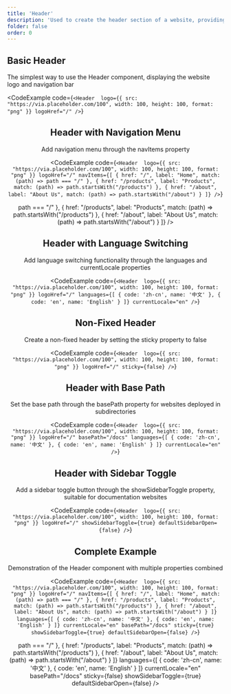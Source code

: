 ```yaml
---
title: 'Header'
description: 'Used to create the header section of a website, providing website logo, navigation links, and language switching functionality'
folder: false
order: 0
---
```



## Basic Header

The simplest way to use the Header component, displaying the website logo and navigation bar

<CodeExample
  code={`<Header 
  logo={{ src: "https://via.placeholder.com/100", width: 100, height: 100, format: "png" }}
  logoHref="/"
/>`}
>
  <Header 
    logo={{ src: "https://via.placeholder.com/100", width: 100, height: 100, format: "png" }}
    logoHref="/"
    sticky={false}
  />
</CodeExample>

## Header with Navigation Menu

Add navigation menu through the navItems property

<CodeExample
  code={`<Header 
  logo={{ src: "https://via.placeholder.com/100", width: 100, height: 100, format: "png" }}
  logoHref="/"
  navItems={[
    { href: "/", label: "Home", match: (path) => path === "/" },
    { href: "/products", label: "Products", match: (path) => path.startsWith("/products") },
    { href: "/about", label: "About Us", match: (path) => path.startsWith("/about") }
  ]}
/>`}
>
  <Header 
    logo={{ src: "https://via.placeholder.com/100", width: 100, height: 100, format: "png" }}
    logoHref="/"
    sticky={false}
    navItems={[
      { href: "/", label: "Home", match: (path) => path === "/" },
      { href: "/products", label: "Products", match: (path) => path.startsWith("/products") },
      { href: "/about", label: "About Us", match: (path) => path.startsWith("/about") }
    ]}
  />
</CodeExample>

## Header with Language Switching

Add language switching functionality through the languages and currentLocale properties

<CodeExample
  code={`<Header 
  logo={{ src: "https://via.placeholder.com/100", width: 100, height: 100, format: "png" }}
  logoHref="/"
  languages={[
    { code: 'zh-cn', name: '中文' },
    { code: 'en', name: 'English' }
  ]}
  currentLocale="en"
/>`}
>
  <Header 
    logo={{ src: "https://via.placeholder.com/100", width: 100, height: 100, format: "png" }}
    logoHref="/"
    sticky={false}
    languages={[
      { code: 'zh-cn', name: '中文' },
      { code: 'en', name: 'English' }
    ]}
    currentLocale="en"
  />
</CodeExample>

## Non-Fixed Header

Create a non-fixed header by setting the sticky property to false

<CodeExample
  code={`<Header 
  logo={{ src: "https://via.placeholder.com/100", width: 100, height: 100, format: "png" }}
  logoHref="/"
  sticky={false}
/>`}
>
  <Header 
    logo={{ src: "https://via.placeholder.com/100", width: 100, height: 100, format: "png" }}
    logoHref="/"
    sticky={false}
  />
</CodeExample>

## Header with Base Path

Set the base path through the basePath property for websites deployed in subdirectories

<CodeExample
  code={`<Header 
  logo={{ src: "https://via.placeholder.com/100", width: 100, height: 100, format: "png" }}
  logoHref="/"
  basePath="/docs"
  languages={[
    { code: 'zh-cn', name: '中文' },
    { code: 'en', name: 'English' }
  ]}
  currentLocale="en"
/>`}
>
  <Header 
    logo={{ src: "https://via.placeholder.com/100", width: 100, height: 100, format: "png" }}
    logoHref="/"
    basePath="/docs"
    sticky={false}
    languages={[
      { code: 'zh-cn', name: '中文' },
      { code: 'en', name: 'English' }
    ]}
    currentLocale="en"
  />
</CodeExample>

## Header with Sidebar Toggle

Add a sidebar toggle button through the showSidebarToggle property, suitable for documentation websites

<CodeExample
  code={`<Header 
  logo={{ src: "https://via.placeholder.com/100", width: 100, height: 100, format: "png" }}
  logoHref="/"
  showSidebarToggle={true}
  defaultSidebarOpen={false}
/>`}
>
  <Header 
    logo={{ src: "https://via.placeholder.com/100", width: 100, height: 100, format: "png" }}
    logoHref="/"
    sticky={false}
    showSidebarToggle={true}
    defaultSidebarOpen={false}
  />
</CodeExample>

## Complete Example

Demonstration of the Header component with multiple properties combined

<CodeExample
  code={`<Header 
  logo={{ src: "https://via.placeholder.com/100", width: 100, height: 100, format: "png" }}
  logoHref="/"
  navItems={[
    { href: "/", label: "Home", match: (path) => path === "/" },
    { href: "/products", label: "Products", match: (path) => path.startsWith("/products") },
    { href: "/about", label: "About Us", match: (path) => path.startsWith("/about") }
  ]}
  languages={[
    { code: 'zh-cn', name: '中文' },
    { code: 'en', name: 'English' }
  ]}
  currentLocale="en"
  basePath="/docs"
  sticky={true}
  showSidebarToggle={true}
  defaultSidebarOpen={false}
/>`}
>
  <Header 
    logo={{ src: "https://via.placeholder.com/100", width: 100, height: 100, format: "png" }}
    logoHref="/"
    navItems={[
      { href: "/", label: "Home", match: (path) => path === "/" },
      { href: "/products", label: "Products", match: (path) => path.startsWith("/products") },
      { href: "/about", label: "About Us", match: (path) => path.startsWith("/about") }
    ]}
    languages={[
      { code: 'zh-cn', name: '中文' },
      { code: 'en', name: 'English' }
    ]}
    currentLocale="en"
    basePath="/docs"
    sticky={false}
    showSidebarToggle={true}
    defaultSidebarOpen={false}
  />
</CodeExample> 